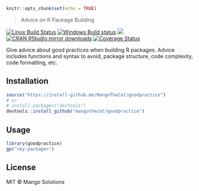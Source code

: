 ```r
knitr::opts_chunk$set(echo = TRUE)
```

> Advice on R Package Building

[![Linux Build Status](https://travis-ci.org/MangoTheCat/goodpractice.svg?branch=master)](https://travis-ci.org/MangoTheCat/goodpractice)
[![Windows Build status](https://ci.appveyor.com/api/projects/status/github/MangoTheCat/goodpractice?svg=true)](https://ci.appveyor.com/project/gaborcsardi/goodpractice)
[![](https://www.r-pkg.org/badges/version/goodpractice)](https://www.r-pkg.org/pkg/goodpractice)
[![CRAN RStudio mirror downloads](https://cranlogs.r-pkg.org/badges/goodpractice)](https://www.r-pkg.org/pkg/goodpractice)
[![Coverage Status](https://img.shields.io/codecov/c/github/MangoTheCat/goodpractice/master.svg)](https://codecov.io/github/MangoTheCat/goodpractice?branch=master)

Give advice about good practices when building R packages. Advice includes
functions and syntax to avoid, package structure, code complexity, code
formatting, etc.

## Installation

```r
source("https://install-github.me/MangoTheCat/goodpractice")
# or
# install.packages("devtools")
devtools::install_github("mangothecat/goodpractice") 
```

## Usage

```r
library(goodpractice)
gp("<my-package>")
```

## License

MIT © Mango Solutions
